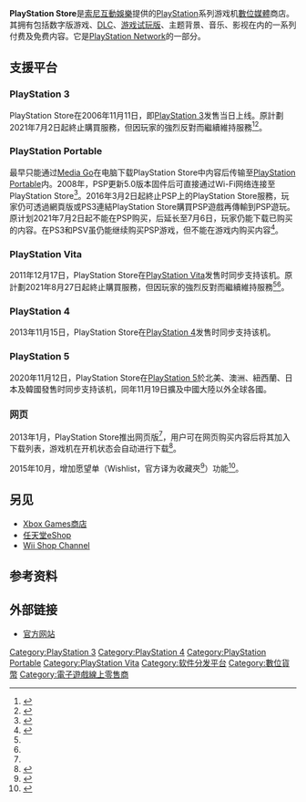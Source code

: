 {{Infobox VG Online Service
|title          = PlayStation Store
|logo           = [[File:PlayStation_Store.png|300px]]
|developer      = [[索尼互動娛樂|索尼互動娛樂]]
|type           = [[數位媒体|數位媒体]]商店
|released       = {{plainlist|
*[[PlayStation_3|PlayStation 3]]：2006年11月11日
*[[Media_Go|Media Go]]：2007年9月
*[[PlayStation_Portable|PlayStation Portable]]：2008年10月
*[[PlayStation_Vita|PlayStation Vita]]：2011年12月
*[[網頁|網頁]]：2013年1月<ref name="web">{{Cite web|title=Introducing the New Sony Entertainment Network Online Store|url=https://blog.us.playstation.com/2013/01/24/introducing-the-new-sony-entertainment-network-online-store/|work=PlayStation.Blog|accessdate=2019-03-02|date=2013-01-24|language=en-US|archive-date=2019-12-05|archive-url=https://web.archive.org/web/20191205164722/https://blog.us.playstation.com/2013/01/24/introducing-the-new-sony-entertainment-network-online-store/|dead-url=no}}</ref>
*[[PlayStation_4|PlayStation 4]]：2013年11月 
*[[PlayStation_5|PlayStation 5]]：2020年11月
}}
|discontinued                 ={{plainlist|
*[[PlayStation_Portable|PlayStation Portable]]：2016年3月<ref name="cool3c-20210330" />
}}
|platform       = {{plainlist|
*[[PlayStation_3|PlayStation 3]]
*[[PlayStation_4|PlayStation 4]]
*[[PlayStation_5|PlayStation 5]]
*[[PlayStation_Portable|PlayStation Portable]]
*[[PlayStation_Vita|PlayStation Vita]]
*[[網頁|網頁]]
*[[PlayStation_App|移动应用]]
}}
|website        = {{url|https://store.playstation.com/}}
|version        = 
}}
'''PlayStation Store'''是[[索尼互動娛樂|索尼互動娛樂]]提供的[[PlayStation|PlayStation]]系列游戏机[[數位媒體|數位媒體]]商店。其拥有包括数字版游戏、[[可下载内容|DLC]]、[[游戏演示|游戏试玩版]]、主题背景、音乐、影视在内的一系列付费及免费内容。它是[[PlayStation_Network|PlayStation Network]]的一部分。

== 支援平台 ==
=== PlayStation 3 ===
PlayStation Store在2006年11月11日，即[[PlayStation_3|PlayStation 3]]发售当日上线。原計劃2021年7月2日起終止購買服務，但因玩家的強烈反對而繼續維持服務<ref name="cool3c-20210330">{{cite news |author1=Chevelle.fu |title=Sony 正式公告 PS3 、 PS Vita 的 PlayStation Store 服務將於夏季停止服務，已購買內容仍可下載 |url=https://www.cool3c.com/article/160703 |accessdate=2021-03-30 |publisher=Cool3C |date=2021-03-30 |archive-date=2021-04-19 |archive-url=https://web.archive.org/web/20210419174817/https://www.cool3c.com/article/160703 }}</ref><ref name="cool3c-20210420">{{cite news |author1=Chevelle.fu |title=Sony 將維持 PS3 與 PS Vita 線上商店的營運，坦承先前誤判市場需求但 PSP 線上商店仍會下台一鞠躬 |url=https://www.cool3c.com/article/161139 |accessdate=2021-04-20 |publisher=Cool3C |date=2021-04-20 |archive-date=2021-04-21 |archive-url=https://web.archive.org/web/20210421163442/https://www.cool3c.com/article/161139 }}</ref>。

=== PlayStation Portable ===
最早只能通过[[Media_Go|Media Go]]在电脑下载PlayStation Store中内容后传输至[[PlayStation_Portable|PlayStation Portable]]内。2008年，PSP更新5.0版本固件后可直接通过Wi-Fi网络连接至PlayStation Store<ref>{{Cite web|title=Firmware 5.0 Demo: PlayStation Store on PSP|url=https://blog.us.playstation.com/2008/10/14/firmware-50-demo-playstation-store-on-psp/|work=PlayStation.Blog|accessdate=2019-03-02|date=2008-10-14|language=en-US|archive-date=2019-03-02|archive-url=https://web.archive.org/web/20190302090844/https://blog.us.playstation.com/2008/10/14/firmware-50-demo-playstation-store-on-psp/|dead-url=no}}</ref>。2016年3月2日起終止PSP上的PlayStation Store服務，玩家仍可透過網頁版或PS3連結PlayStation Store購買PSP遊戲再傳輸到PSP遊玩。原计划2021年7月2日起不能在PSP购买，后延长至7月6日，玩家仍能下载已购买的内容。在PS3和PSV虽仍能继续购买PSP游戏，但不能在游戏内购买内容<ref>{{cite news|author1=远洋|title=索尼明确：仍将在 PS3 和 Vita 商店中销售 PSP 游戏|url=https://www.ithome.com/0/560/715.htm|accessdate=2021-07-04|publisher=IT之家|date=2021-07-03|archive-date=2021-07-09|archive-url=https://web.archive.org/web/20210709182831/https://www.ithome.com/0/560/715.htm}}</ref>。

=== PlayStation Vita ===
2011年12月17日，PlayStation Store在[[PlayStation_Vita|PlayStation Vita]]发售时同步支持该机。原計劃2021年8月27日起終止購買服務，但因玩家的強烈反對而繼續維持服務<ref name="cool3c-20210330" /><ref name="cool3c-20210420" />。

=== PlayStation 4 ===
2013年11月15日，PlayStation Store在[[PlayStation_4|PlayStation 4]]发售时同步支持该机。

=== PlayStation 5 ===
2020年11月12日，PlayStation Store在[[PlayStation_5|PlayStation 5]]於北美、澳洲、紐西蘭、日本及韓國發售时同步支持该机，同年11月19日擴及中國大陸以外全球各國。

=== 网页 ===
2013年1月，PlayStation Store推出网页版<ref name="web"/>，用户可在网页购买内容后将其加入下载列表，游戏机在开机状态会自动进行下载<ref>{{Cite web|title=PlayStation Store now supports download queue via web browser|url=https://www.shacknews.com/article/78918/playstation-store-now-supports-download-queue-via-web-browser|work=Shacknews|accessdate=2019-03-02|date=2013-04-25|language=en|archive-date=2019-02-19|archive-url=https://web.archive.org/web/20190219183409/https://www.shacknews.com/article/78918/playstation-store-now-supports-download-queue-via-web-browser|dead-url=no}}</ref>。

2015年10月，增加愿望单（Wishlist，官方译为收藏夾<ref>{{Cite web|url=https://store.playstation.com/zh-hant-tw/wishlist|title=您的收藏夾|work=store.playstation.com|accessdate=2019-03-02|archive-date=2019-03-02|archive-url=https://web.archive.org/web/20190302090850/https://store.playstation.com/zh-hant-tw/wishlist|dead-url=no}}</ref>）功能<ref>{{Cite web|title=PlayStation Store Has a New Wishlist Feature|url=https://www.gamespot.com/articles/playstation-store-has-a-new-wishlist-feature/1100-6431659/|work=GameSpot|date=2015-10-23|accessdate=2019-03-02|language=en-US|first=Tamoor|last=Hussain|archive-date=2019-02-19|archive-url=https://web.archive.org/web/20190219183450/https://www.gamespot.com/articles/playstation-store-has-a-new-wishlist-feature/1100-6431659/|dead-url=no}}</ref>。

==另见==
*[[Xbox_Games商店|Xbox Games商店]]
*[[任天堂eShop|任天堂eShop]]
*[[Wii_Shop_Channel|Wii Shop Channel]]

==参考资料==
{{Reflist}}

==外部链接==
* [https://store.playstation.com/ 官方网站]{{Wayback|url=https://store.playstation.com/ |date=20160512225848 }}

{{PlayStation}}
{{PlayStation 3}}
{{数字发布平台}}
{{软件数字发行平台}}
{{软件包管理系统}}

{{DEFAULTSORT:Playstation Store}}
[[Category:PlayStation_3|Category:PlayStation 3]]
[[Category:PlayStation_4|Category:PlayStation 4]]
[[Category:PlayStation_Portable|Category:PlayStation Portable]]
[[Category:PlayStation_Vita|Category:PlayStation Vita]]
[[Category:软件分发平台|Category:软件分发平台]]
[[Category:數位貨幣|Category:數位貨幣]]
[[Category:電子遊戲線上零售商|Category:電子遊戲線上零售商]]